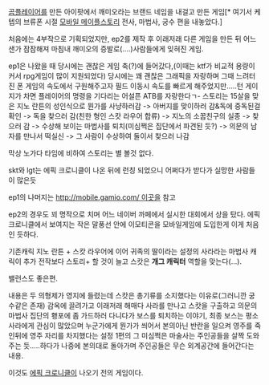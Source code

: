 [[곰플레이어]]를 만든 아이팟에서 깨미오라는 브랜드 네임을 내걸고 만든 게임[* 여기서 케텝의 브류폰 시절 [[모바일 메이플스토리]] 전사, 마법사, 궁수 편을 내놓았다.]

처음에는 4부작으로 기획되었지만, ep2를 제작 후 이래저래 다른 게임을 만든 뒤 어느샌가 잠잠해져 마침내 깨미오의 증발로(....)사람들에게 잊혀진 게임.

ep1은 나왔을 때 당시에는 괜찮은 게임 축(?)에 들어갔다,(이때는 ktf가 비교적 용량이 커서 rpg게임이 많이 지원되었다)
당시에는 꽤 괜찮은 그래픽을 자랑하며 그때 느려터진 폰 게임의 속도에서 구원해주고자 필드 이동시 속도를 빠르게 해주었지만.....턴 게이지가 차면 플레이어의 명령을 기다리는 어설픈 ATB를 자랑한다ㄱ-
스토리는 15살을 맞은 지노 란튼의 성인식으로 뭔가를 사냥하러감 -> 아버지를 맞이하러 감&독에 중독된걸 확인 -> 독을 찾으러 감(친한 형인 스캇 라우어 합류) -> 지노의 소꿉친구의 실종 -> 찾으러 감 -> 수상해 보이는 마법사를 퇴치(미심쩍은 집단에서 파견된 듯?) -> 의문의 남자를 만나서 떡실신 -> 그 사람이 수상하여 둘이서 찾으러 나감

막상 노가다 타임에 비하여 스토리는 별 볼것 없다.

skt와 lgt는 에픽 크로니클이 나온 뒤에  런칭 되었으니 어쩌다가 받다가 실망한 사람들이 많은듯

ep1의 나머지는 [[http://mobile.gamio.com/ 이곳]]을 참고

ep2의 경우도 꾀 명작으로 치며 어느 네이버 까페에서 실시한 대회에서 상을 탔다. 에픽크로니클에서 보여지는 작은 말풍선 안에 이모티콘을 모바일게임에 도입한게 이게 처음인 듯하다.

기존캐릭 지노 란튼 + 스캇 라우어에 이어 귀족의 딸이라는 설정의 사라라는 마법사 캐릭이 추가 전작보다 스토리+ 할 것이 늘고 스캇은 '''개그 캐릭터''' 역할을 맞는다(...).

밸런스도 좋은편.

내용은 두 의형제가 영지에 들렸는데 스캇은 총기류를 소지했다는 이유로(그러니깐 궁수같은 존재) 감옥에 끌려가고 이래저래 해매다 사라를 만나고 스캇을 구출하고 의문의 마법사 집단의 횅포에 좀 가드하러 다니다가 보스를 퇴치하는 이야기, 최종 보스는 평소 사라에게 관심이 많았으며 누군가에게 뭔가가 씌어서 본의아닌 반란을 일으켜 영주를 죽인뒤에 영주 자리를 차지했다는 설정 1편의 그 미심쩍은 마술사는 주인공들을 살짝 도와주는 듯.....하다가 나중에 본의대로 돌아가며 주인공들은 무슨 외계공간에 들어간다는 내용.

이것도 [[에픽 크로니클]]이 나오기 전의 게임이다.

